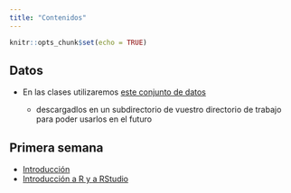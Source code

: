 ```yaml
---
title: "Contenidos"
---
```


```r
knitr::opts_chunk$set(echo = TRUE)
```

## Datos


* En las clases utilizaremos [este conjunto de datos](https://drive.google.com/drive/folders/1XaZsmU3VodSj6Vkcx791VhHRE02MiIO0?usp=sharing) 

  <!-- (https://github.com/albarran/CursoBigData/tree/master/data) -->

  - descargadlos en un subdirectorio de vuestro directorio de trabajo para poder usarlos en el futuro


## Primera semana

  * [Introducción](0Intro.html)
  * [Introducción a R y a RStudio](Tema01.html)
  
  
